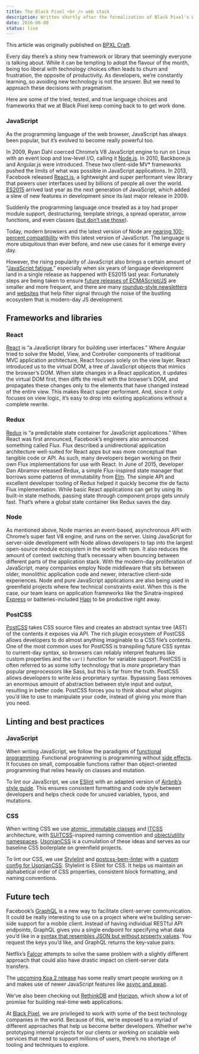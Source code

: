 ```yaml
---
title: The Black Pixel <br /> web stack
description: Written shortly after the formalization of Black Pixel's Web Services team, this post features our go-to tools and technologies for developing great experiences.
date: 2016-06-08
status: live
---
```



<Note>

This article was originally published on [BPXL Craft](https://medium.com/bpxl-craft).

</Note>

Every day there’s a shiny new framework or library that seemingly everyone is talking about. While it can be tempting to adopt the flavour of the month, being too liberal with technology choices often leads to churn and frustration, the opposite of productivity. As developers, we’re constantly learning, so avoiding new technology is not the answer. But we need to approach these decisions with pragmatism.

Here are some of the tried, tested, and true language choices and frameworks that we at Black Pixel keep coming back to to get work done.

### JavaScript

As the programming language of the web browser, JavaScript has always been popular, but it’s evolved to become really powerful too.

In 2009, Ryan Dahl coerced Chrome’s V8 JavaScript engine to run on Linux with an event loop and low-level I/O, calling it [Node.js](https://nodejs.org/). In 2010, Backbone.js and Angular.js were introduced. These two client-side MV\* frameworks pushed the limits of what was possible in JavaScript applications. In 2013, Facebook released [React.js](https://facebook.github.io/react/), a lightweight and super performant view library that powers user interfaces used by billions of people all over the world. [ES2015](http://www.ecma-international.org/ecma-262/6.0/) arrived last year as the next generation of JavaScript, which added a slew of new features in development since its last major release in 2009.

<PostVideo src="./dam-break.mp4" />

Suddenly the programming language once treated as a toy had proper module support, destructuring, template strings, a spread operator, arrow functions, and even classes ([but don’t use those](https://github.com/joshburgess/not-awesome-es6-classes)).

Today, modern browsers and the latest version of Node are [nearing 100-percent compatibility](http://kangax.github.io/compat-table/es6/) with this latest version of JavaScript. The language is more ubiquitous than ever before, and new use cases for it emerge every day.

However, the rising popularity of JavaScript also brings a certain amount of “[JavaScript fatigue](https://medium.com/@ericclemmons/javascript-fatigue-48d4011b6fc4),” especially when six years of language development land in a single release as happened with ES2015 last year. Fortunately steps are being taken to ensure [future releases of ECMAScript/JS](http://www.2ality.com/2015/11/tc39-process.html) are smaller and more frequent, and there are many [roundup-style newsletters](http://javascriptweekly.com/) and [websites](http://www.echojs.com/) that help filter signal through the noise of the bustling ecosystem that is modern-day JS development.

## Frameworks and libraries

### React

[React](https://facebook.github.io/react/) is “a JavaScript library for building user interfaces.” Where Angular tried to solve the Model, View, and Controller components of traditional MVC application architecture, React focuses solely on the view layer. React introduced us to the virtual DOM, a tree of JavaScript objects that mimics the browser’s DOM. When state changes in a React application, it updates the virtual DOM first, then diffs the result with the browser’s DOM, and propagates these changes only to the elements that have changed instead of the entire view. This makes React super performant. And, since it only focuses on view logic, it’s easy to drop into existing applications without a complete rewrite.

### Redux

[Redux](http://redux.js.org/) is “a predictable state container for JavaScript applications.” When React was first announced, Facebook’s engineers also announced something called Flux. Flux described a unidirectional application architecture well-suited for React apps but was more conceptual than tangible code or API. As such, many developers began working on their own Flux implementations for use with React. In June of 2015, developer Dan Abramov released Redux, a simple Flux-inspired state manager that borrows some patterns of immutability from [Elm](https://github.com/evancz/elm-architecture-tutorial). The simple API and excellent developer tooling of Redux helped it quickly become the de facto Flux implementation. While basic React applications can get by using its built-in state methods, passing state through component props gets unruly fast. That’s where a global state container like Redux saves the day.

### Node

As mentioned above, Node marries an event-based, asynchronous API with Chrome’s super fast V8 engine, and runs on the server. Using JavaScript for server-side development with Node allows developers to tap into the largest open-source module ecosystem in the world with npm. It also reduces the amount of context switching that’s necessary when bouncing between different parts of the application stack. With the modern-day proliferation of JavaScript, many companies employ Node middleware that sits between older, monolithic application code and newer, interactive client-side experiences. Node and pure JavaScript applications are also being used in greenfield projects where few technical constraints exist. When this is the case, our team leans on application frameworks like the Sinatra-inspired [Express](http://expressjs.com/) or batteries-included [Hapi](http://hapijs.com/) to be productive right away.

### PostCSS

[PostCSS](http://postcss.org/) takes CSS source files and creates an abstract syntax tree (AST) of the contents it exposes via API. The rich plugin ecosystem of PostCSS allows developers to do almost anything imaginable to a CSS file’s contents. One of the most common uses for PostCSS is transpiling future CSS syntax to current-day syntax, so browsers can reliably interpret features like custom properties and the `var()` function for variable support. PostCSS is often referred to as some lofty technology that is _more_ proprietary than popular preprocessors like Sass, but this is far from the truth. PostCSS allows developers to write _less_ proprietary syntax. Bypassing Sass removes an enormous amount of abstraction between style input and output, resulting in better code. PostCSS forces you to think about what plugins you’d like to use to manipulate your code, instead of giving you more than you need.

## Linting and best practices

<PostVideo src="./6ix-lint.mp4" />

### JavaScript

When writing JavaScript, we follow the paradigms of [functional programming](https://drboolean.gitbooks.io/mostly-adequate-guide/content/). Functional programming is programming without [side effects](<https://en.wikipedia.org/wiki/Side_effect_(computer_science)>). It focuses on small, composable functions rather than object-oriented programming that relies heavily on classes and mutation.

To lint our JavaScript, we use [ESlint](http://eslint.org/) with an adapted version of [Airbnb’s style guide](https://github.com/airbnb/javascript). This ensures consistent formatting and code style between developers and helps check code for unused variables, typos, and mutations.

### CSS

When writing CSS we use [atomic, immutable classes](http://csswizardry.com/2015/03/immutable-css/) and [ITCSS](https://www.youtube.com/watch?v=1OKZOV-iLj4) architecture, with [SUITCSS](https://suitcss.github.io/)-inspired naming convention and [object/utility namespaces](http://csswizardry.com/2015/03/more-transparent-ui-code-with-namespaces/). [UsonianCSS](https://github.com/bradcerasani/usoniancss) is a cumulation of these ideas and serves as our baseline CSS boilerplate on greenfield projects.

To lint our CSS, we use [Stylelint](http://stylelint.io/) and [postcss-bem-linter](https://github.com/postcss/postcss-bem-linter) with a [custom config for UsonianCSS](https://github.com/bradcerasani/stylelint-config-usoniancss). Stylelint is ESlint for CSS. It helps us maintain an alphabetical order of CSS properties, consistent block formatting, and naming conventions.

## Future tech

<PostVideo src="./future-tech.mp4" />

Facebook’s [GraphQL](http://graphql.org/docs/getting-started/) is a new way to facilitate client-server communication. It could be really interesting to use on a project where we’re building server-side support for a mobile client. Instead of having individual RESTful API endpoints, GraphQL gives you a single endpoint for specifying what data you’d like in a [syntax that resembles JSON but without property values](https://facebook.github.io/react/blog/2015/05/01/graphql-introduction.html#what-is-graphql). You request the keys you’d like, and GraphQL returns the key-value pairs.

Netflix’s [Falcor](https://netflix.github.io/falcor/) attempts to solve the same problem with a slightly different approach that could also have drastic impact on client-server data transfers.

The [upcoming Koa 2 release](https://github.com/koajs/koa/issues/533) has some really smart people working on it and makes use of newer JavaScript features like [async and await](https://zeit.co/blog/async-and-await).

We’ve also been checking out [RethinkDB](https://www.rethinkdb.com/) and [Horizon](https://horizon.io/), which show a lot of promise for building real-time web applications.

At [Black Pixel](https://blackpixel.com/), we are privileged to work with some of the best technology companies in the world. Because of this, we’re exposed to a myriad of different approaches that help us become better developers. Whether we’re prototyping internal projects for our clients or working on scalable web services that need to support millions of users, there’s no shortage of tooling and techniques to explore.
